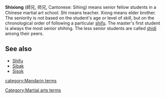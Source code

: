 '''Shixiong''' (&#24107;&#20804;, 师兄, Cantonese: Sihing) means senior fellow students in a Chinese martial art school.  Shi means teacher. Xiong means elder brother.  The seniority is not based on the student's age or level of skill, but on the chronological order of following a particular [[shifu]].  The master's first student is always the most senior shihing.  The less senior students are called [[shidi]] among their peers.

==See also==
*[[Shifu]]
*[[Sibak]]
*[[Sisok]]

{{ma-stub}}
[[Category:Martial arts terms]]
[[category:Mandarin terms]]